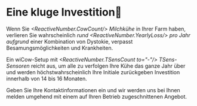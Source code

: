 
# Eine kluge Investition🐓

Wenn Sie *<ReactiveNumber.CowCount/> Milchkühe* in Ihrer Farm haben, 
verlieren Sie wahrscheinlich 
*rund <ReactiveNumber.YearlyLoss/> pro Jahr aufgrund* einer 
Kombination von Dystokie, verpasst Besamungsmöglichkeiten und Krankheiten.

Ein wiCow-Setup mit *<ReactiveNumber.TSensCount to="-"/> TSens-Sensoren* 
reicht aus, um alle zu verfolgen Ihre Kühe das ganze Jahr über und werden 
höchstwahrscheinlich Ihre Initiale zurückgeben Investition innerhalb von 
14 bis 16 Monaten.

Geben Sie Ihre Kontaktinformationen ein und wir werden uns bei Ihnen melden
umgehend mit einem auf Ihren Betrieb zugeschnittenen Angebot.

